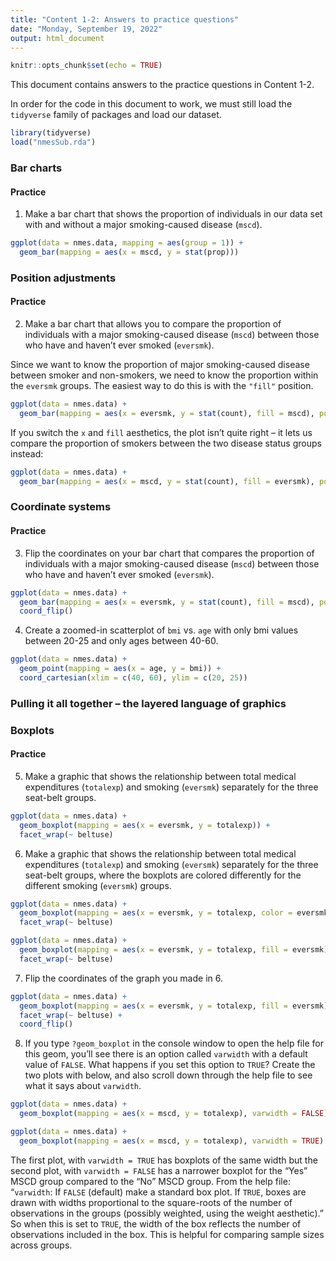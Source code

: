 ```yaml
---
title: "Content 1-2: Answers to practice questions"
date: "Monday, September 19, 2022"
output: html_document
---
```


```r
knitr::opts_chunk$set(echo = TRUE)
```

This document contains answers to the practice questions in Content 1-2. 

In order for the code in this document to work, we must still load the `tidyverse` family of packages and load our dataset.
```r
library(tidyverse)
load("nmesSub.rda")
```

### Bar charts

#### Practice

1. Make a bar chart that shows the proportion of individuals in our data set with and without a major smoking-caused disease (`mscd`).
```r
ggplot(data = nmes.data, mapping = aes(group = 1)) + 
  geom_bar(mapping = aes(x = mscd, y = stat(prop)))
```

### Position adjustments

#### Practice

2. Make a bar chart that allows you to compare the proportion of individuals with a major smoking-caused disease (`mscd`) between those who have and haven't ever smoked (`eversmk`).

Since we want to know the proportion of major smoking-caused disease between smoker and non-smokers, we need to know the proportion within the `eversmk` groups.  The easiest way to do this is with the `"fill"` position.  
```r
ggplot(data = nmes.data) + 
  geom_bar(mapping = aes(x = eversmk, y = stat(count), fill = mscd), position = "fill")
```

If you switch the `x` and `fill` aesthetics, the plot isn't quite right -- it lets us compare the proportion of smokers between the two disease status groups instead:
```r
ggplot(data = nmes.data) + 
  geom_bar(mapping = aes(x = mscd, y = stat(count), fill = eversmk), position = "fill")
```

### Coordinate systems

#### Practice

3. Flip the coordinates on your bar chart that compares the proportion of individuals with a major smoking-caused disease (`mscd`) between those who have and haven't ever smoked (`eversmk`).
```r
ggplot(data = nmes.data) + 
  geom_bar(mapping = aes(x = eversmk, y = stat(count), fill = mscd), position = "fill") + 
  coord_flip()
```

4. Create a zoomed-in scatterplot of `bmi` vs. `age` with only bmi values between 20-25 and only ages between 40-60.
```r
ggplot(data = nmes.data) +
  geom_point(mapping = aes(x = age, y = bmi)) +
  coord_cartesian(xlim = c(40, 60), ylim = c(20, 25))
```

### Pulling it all together -- the layered language of graphics

### Boxplots

#### Practice

5. Make a graphic that shows the relationship between total medical expenditures (`totalexp`) and smoking (`eversmk`) separately for the three seat-belt groups.
```r
ggplot(data = nmes.data) +
  geom_boxplot(mapping = aes(x = eversmk, y = totalexp)) + 
  facet_wrap(~ beltuse)
```

6. Make a graphic that shows the relationship between total medical expenditures (`totalexp`) and smoking (`eversmk`) separately for the three seat-belt groups, where the boxplots are colored differently for the different smoking (`eversmk`) groups.
```r
ggplot(data = nmes.data) +
  geom_boxplot(mapping = aes(x = eversmk, y = totalexp, color = eversmk)) + 
  facet_wrap(~ beltuse)
```

```r
ggplot(data = nmes.data) +
  geom_boxplot(mapping = aes(x = eversmk, y = totalexp, fill = eversmk)) + 
  facet_wrap(~ beltuse)
```

7. Flip the coordinates of the graph you made in 6.
```r
ggplot(data = nmes.data) +
  geom_boxplot(mapping = aes(x = eversmk, y = totalexp, fill = eversmk)) + 
  facet_wrap(~ beltuse) + 
  coord_flip()
```

8. If you type `?geom_boxplot` in the console window to open the help file for this geom, you'll see there is an option called `varwidth` with a default value of `FALSE`.  What happens if you set this option to `TRUE`?  Create the two plots with below, and also scroll down through the help file to see what it says about `varwidth`.
```r
ggplot(data = nmes.data) +
  geom_boxplot(mapping = aes(x = mscd, y = totalexp), varwidth = FALSE)

ggplot(data = nmes.data) +
  geom_boxplot(mapping = aes(x = mscd, y = totalexp), varwidth = TRUE)
```

The first plot, with `varwidth = TRUE` has boxplots of the same width but the second plot, with `varwidth = FALSE` has a narrower boxplot for the "Yes" MSCD group compared to the "No" MSCD group.  From the help file: "`varwidth`: If `FALSE` (default) make a standard box plot. If `TRUE`, boxes are drawn with widths proportional to the square-roots of the number of observations in the groups (possibly weighted, using the weight aesthetic)."  So when this is set to `TRUE`, the width of the box reflects the number of observations included in the box.  This is helpful for comparing sample sizes across groups.